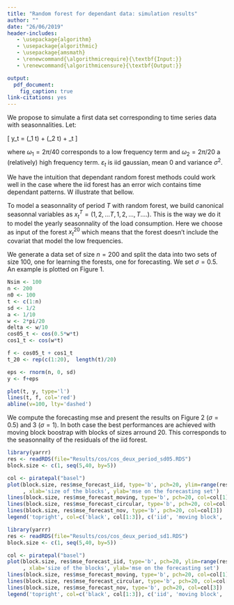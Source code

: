```yaml
---
title: "Random forest for dependant data: simulation results"
author: ""
date: "26/06/2019"
header-includes:
   - \usepackage{algorithm}
   - \usepackage{algorithmic}
   - \usepackage{amsmath}
   - \renewcommand{\algorithmicrequire}{\textbf{Input:}}
   - \renewcommand{\algorithmicensure}{\textbf{Output:}}

output: 
  pdf_document: 
    fig_caption: true
link-citations: yes
---
```




We propose to simulate a first data set corresponding to time series data with seasonnalities. Let:

\[
  y_t = \cos(\omega_1 t) + \cos(\omega_2 t) + \varepsilon_t
\]

where $\omega_1= 2\pi/40$ corresponds to a low frequency term and $\omega_2=2\pi/20$ a (relatively) high frequency term. $\varepsilon_t$ is iid gaussian, mean $0$ and variance $\sigma^2$.





We have the intuition that dependant random forest methods could work well in the case where the iid forest has an error wich contains time dependant patterns. W illustrate that bellow.

To model a seasonnality of period $T$  with random forest, we build canonical seasonnal variables as $x_t^T= (1,2,...T, 1, 2, ..., T....)$. This is the way we do it to model the yearly seasonnality of the load consumption. Here we choose as input of the forest $x_t^{20}$ which means that the forest doesn't include the covariat that model the low frequencies.

We generate a data set of size $n=200$ and split the data into two sets of size $100$, one for learning the forests, one for forecasting. We set $\sigma=0.5$. An example is plotted on Figure 1.


```r
Nsim <- 100
n <- 200
n0 <- 100
t <- c(1:n)
sd <- 1/2
a <- 1/10
w <- 2*pi/20
delta <- w/10
cos05_t <- cos(0.5*w*t)
cos1_t <- cos(w*t)

f <- cos05_t + cos1_t  
t_20 <- rep(c(1:20),  length(t)/20)

eps <- rnorm(n, 0, sd)
y <- f+eps

plot(t, y, type='l')
lines(t, f, col='red')
abline(v=100, lty='dashed')

```

We compute the forecasting mse and present the results on Figure 2 ($\sigma=0.5$) and 3 ($\sigma=1$). In both case the best performances are achieved with moving block boostrap with blocks of sizes arround 20. This corresponds to the seasonnality of the residuals of the iid forest. 



```r
library(yarrr)
res <- readRDS(file="Results/cos/cos_deux_period_sd05.RDS")
block.size <- c(1, seq(5,40, by=5))

col <- piratepal("basel")
plot(block.size, res$mse_forecast_iid, type='b', pch=20, ylim=range(res$mse_forecast_iid, res$mse_forecast_moving, res$mse_forecast_circular, res$mse_forecast_nov)
     , xlab='size of the blocks', ylab='mse on the forecasting set')
lines(block.size, res$mse_forecast_moving, type='b', pch=20, col=col[1])
lines(block.size, res$mse_forecast_circular, type='b', pch=20, col=col[2])
lines(block.size, res$mse_forecast_nov, type='b', pch=20, col=col[3])
legend('topright', col=c('black', col[1:3]), c('iid', 'moving block', 'circular','non-overlapping'), bty='n', lty=1)

```


```r
library(yarrr)
res <- readRDS(file="Results/cos/cos_deux_period_sd1.RDS")
block.size <- c(1, seq(5,40, by=5))

col <- piratepal("basel")
plot(block.size, res$mse_forecast_iid, type='b', pch=20, ylim=range(res$mse_forecast_iid, res$mse_forecast_moving, res$mse_forecast_circular, res$mse_forecast_nov)
     , xlab='size of the blocks', ylab='mse on the forecasting set')
lines(block.size, res$mse_forecast_moving, type='b', pch=20, col=col[1])
lines(block.size, res$mse_forecast_circular, type='b', pch=20, col=col[2])
lines(block.size, res$mse_forecast_nov, type='b', pch=20, col=col[3])
legend('topright', col=c('black', col[1:3]), c('iid', 'moving block', 'circular','non-overlapping'), bty='n', lty=1)

```






<!-- #Bibliography -->


<!-- Breiman (1996) "Bagging predictors". Machine Learning. 24 (2): 123–140. CiteSeerX 10.1.1.32.9399. doi:10.1007/BF00058655. -->

<!-- Brown et al (1996) Brown, G., Wyatt, J. L., & Tiňo, P. (2005). Managing diversity in regression ensembles. Journal of Machine Learning Research, 6(Sep), 1621-1650. -->


<!-- Kreiss, J.-P. & Lahiri (2012), Bootstrap Methods for Time Series, Time Series Analysis: Methods and Applications, Elsevier, 2012, 30, 3 - 26. -->


<!-- Gaillard, P. & Goude, Y. (2015) Forecasting electricity consumption by aggregating experts; how to design a good set of experts Modeling and Stochastic Learning for Forecasting in High Dimensions, Springer, 2015, 95-115. -->

<!-- Fasiolo, M.; Goude, Y.; Nedellec, R. & Wood, S. N. (2017) Fast calibrated additive quantile regression arXiv preprint arXiv:1707.03307, 2017 -->





